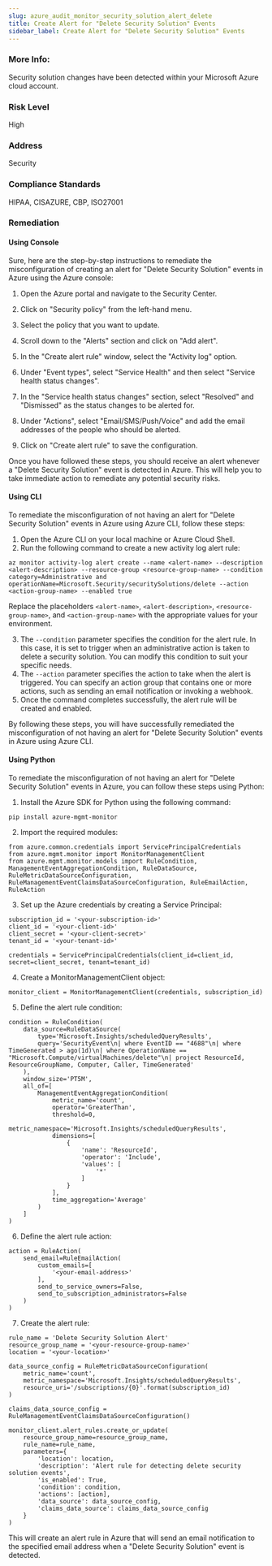 ```yaml
---
slug: azure_audit_monitor_security_solution_alert_delete
title: Create Alert for "Delete Security Solution" Events
sidebar_label: Create Alert for "Delete Security Solution" Events
---
```


### More Info:

Security solution changes have been detected within your Microsoft Azure cloud account.

### Risk Level

High

### Address

Security

### Compliance Standards

HIPAA, CISAZURE, CBP, ISO27001
### Remediation

#### Using Console

Sure, here are the step-by-step instructions to remediate the misconfiguration of creating an alert for "Delete Security Solution" events in Azure using the Azure console:

1. Open the Azure portal and navigate to the Security Center.

2. Click on "Security policy" from the left-hand menu.

3. Select the policy that you want to update.

4. Scroll down to the "Alerts" section and click on "Add alert".

5. In the "Create alert rule" window, select the "Activity log" option.

6. Under "Event types", select "Service Health" and then select "Service health status changes".

7. In the "Service health status changes" section, select "Resolved" and "Dismissed" as the status changes to be alerted for.

8. Under "Actions", select "Email/SMS/Push/Voice" and add the email addresses of the people who should be alerted.

9. Click on "Create alert rule" to save the configuration.

Once you have followed these steps, you should receive an alert whenever a "Delete Security Solution" event is detected in Azure. This will help you to take immediate action to remediate any potential security risks.

#### Using CLI

To remediate the misconfiguration of not having an alert for "Delete Security Solution" events in Azure using Azure CLI, follow these steps:

1. Open the Azure CLI on your local machine or Azure Cloud Shell.
2. Run the following command to create a new activity log alert rule:

```
az monitor activity-log alert create --name <alert-name> --description <alert-description> --resource-group <resource-group-name> --condition category=Administrative and operationName=Microsoft.Security/securitySolutions/delete --action <action-group-name> --enabled true
```

Replace the placeholders `<alert-name>`, `<alert-description>`, `<resource-group-name>`, and `<action-group-name>` with the appropriate values for your environment.

3. The `--condition` parameter specifies the condition for the alert rule. In this case, it is set to trigger when an administrative action is taken to delete a security solution. You can modify this condition to suit your specific needs.
4. The `--action` parameter specifies the action to take when the alert is triggered. You can specify an action group that contains one or more actions, such as sending an email notification or invoking a webhook.
5. Once the command completes successfully, the alert rule will be created and enabled.

By following these steps, you will have successfully remediated the misconfiguration of not having an alert for "Delete Security Solution" events in Azure using Azure CLI.

#### Using Python

To remediate the misconfiguration of not having an alert for "Delete Security Solution" events in Azure, you can follow these steps using Python:

1. Install the Azure SDK for Python using the following command:

```
pip install azure-mgmt-monitor
```

2. Import the required modules:

```
from azure.common.credentials import ServicePrincipalCredentials
from azure.mgmt.monitor import MonitorManagementClient
from azure.mgmt.monitor.models import RuleCondition, ManagementEventAggregationCondition, RuleDataSource, RuleMetricDataSourceConfiguration, RuleManagementEventClaimsDataSourceConfiguration, RuleEmailAction, RuleAction
```

3. Set up the Azure credentials by creating a Service Principal:

```
subscription_id = '<your-subscription-id>'
client_id = '<your-client-id>'
client_secret = '<your-client-secret>'
tenant_id = '<your-tenant-id>'

credentials = ServicePrincipalCredentials(client_id=client_id, secret=client_secret, tenant=tenant_id)
```

4. Create a MonitorManagementClient object:

```
monitor_client = MonitorManagementClient(credentials, subscription_id)
```

5. Define the alert rule condition:

```
condition = RuleCondition(
    data_source=RuleDataSource(
        type='Microsoft.Insights/scheduledQueryResults',
        query='SecurityEvent\n| where EventID == "4688"\n| where TimeGenerated > ago(1d)\n| where OperationName == "Microsoft.Compute/virtualMachines/delete"\n| project ResourceId, ResourceGroupName, Computer, Caller, TimeGenerated'
    ),
    window_size='PT5M',
    all_of=[
        ManagementEventAggregationCondition(
            metric_name='count',
            operator='GreaterThan',
            threshold=0,
            metric_namespace='Microsoft.Insights/scheduledQueryResults',
            dimensions=[
                {
                    'name': 'ResourceId',
                    'operator': 'Include',
                    'values': [
                        '*'
                    ]
                }
            ],
            time_aggregation='Average'
        )
    ]
)
```

6. Define the alert rule action:

```
action = RuleAction(
    send_email=RuleEmailAction(
        custom_emails=[
            '<your-email-address>'
        ],
        send_to_service_owners=False,
        send_to_subscription_administrators=False
    )
)
```

7. Create the alert rule:

```
rule_name = 'Delete Security Solution Alert'
resource_group_name = '<your-resource-group-name>'
location = '<your-location>'

data_source_config = RuleMetricDataSourceConfiguration(
    metric_name='count',
    metric_namespace='Microsoft.Insights/scheduledQueryResults',
    resource_uri='/subscriptions/{0}'.format(subscription_id)
)

claims_data_source_config = RuleManagementEventClaimsDataSourceConfiguration()

monitor_client.alert_rules.create_or_update(
    resource_group_name=resource_group_name,
    rule_name=rule_name,
    parameters={
        'location': location,
        'description': 'Alert rule for detecting delete security solution events',
        'is_enabled': True,
        'condition': condition,
        'actions': [action],
        'data_source': data_source_config,
        'claims_data_source': claims_data_source_config
    }
)
```

This will create an alert rule in Azure that will send an email notification to the specified email address when a "Delete Security Solution" event is detected.



